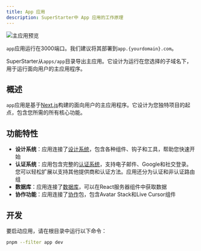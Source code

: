 ```yaml
---
title: App 应用
description: SuperStarter中 App 应用的工作原理
---
```


<Frame>
  <img src="/images/app.png" alt="主应用预览" />
</Frame>

<Tip>`app`应用运行在3000端口。我们建议将其部署到`app.{yourdomain}.com`。</Tip>

SuperStarter从`apps/app`目录导出主应用。它设计为运行在您选择的子域名下，用于运行面向用户的主应用程序。

## 概述

`app`应用是基于[Next.js](https://nextjs.org)构建的面向用户的主应用程序。它设计为您独特项目的起点，包含您所需的所有核心功能。

## 功能特性

- **设计系统**：应用连接了[设计系统](/zh/packages/design-system)，包含各种组件、钩子和工具，帮助您快速开始
- **认证系统**：应用包含完整的[认证系统](/zh/packages/authentication)，支持电子邮件、Google和社交登录。您可以轻松扩展以支持其他提供商和认证方法。应用还分为认证和非认证路由组
- **数据库**：应用连接了[数据库](/zh/packages/database)，可以在React服务器组件中获取数据
- **协作功能**：应用连接了[协作](/zh/packages/collaboration)包，包含Avatar Stack和Live Cursor组件

## 开发

要启动应用，请在根目录中运行以下命令：

```sh Terminal
pnpm --filter app dev
```